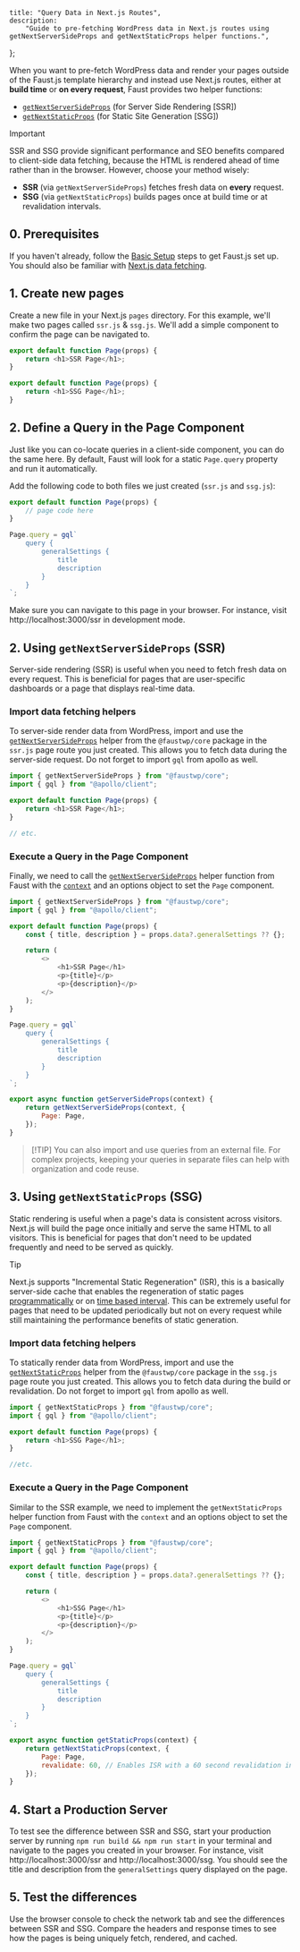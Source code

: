 	title: "Query Data in Next.js Routes",
	description:
		"Guide to pre-fetching WordPress data in Next.js routes using getNextServerSideProps and getNextStaticProps helper functions.",
};

When you want to pre-fetch WordPress data and render your pages outside of the Faust.js template hierarchy and instead use Next.js routes, either at **build time** or **on every request**, Faust provides two helper functions:

- [`getNextServerSideProps`](/docs/reference/get-next-server-side-props/) (for Server Side Rendering [SSR])
- [`getNextStaticProps`](/docs/reference/get-next-static-props/) (for Static Site Generation [SSG])

> [!IMPORTANT]
> SSR and SSG provide significant performance and SEO benefits compared to client-side data fetching, because the HTML is rendered ahead of time rather than in the browser. However, choose your method wisely:
>
> - **SSR** (via `getNextServerSideProps`) fetches fresh data on **every** request.
> - **SSG** (via `getNextStaticProps`) builds pages once at build time or at revalidation intervals.

## 0. Prerequisites

If you haven't already, follow the [Basic Setup](/docs/how-to/basic-setup/) steps to get Faust.js set up. You should also be familiar with [Next.js data fetching](https://nextjs.org/docs/pages/building-your-application/data-fetching).

## 1. Create new pages

Create a new file in your Next.js `pages` directory. For this example, we'll make two pages called `ssr.js` & `ssg.js`. We'll add a simple component to confirm the page can be navigated to.

```js title="pages/ssr.js"
export default function Page(props) {
	return <h1>SSR Page</h1>;
}
```

```js title="pages/ssg.js"
export default function Page(props) {
	return <h1>SSG Page</h1>;
}
```

## 2. Define a Query in the Page Component

Just like you can co-locate queries in a client-side component, you can do the same here. By default, Faust will look for a static `Page.query` property and run it automatically.

Add the following code to both files we just created (`ssr.js` and `ssg.js`):

```js {5-12}
export default function Page(props) {
	// page code here
}

Page.query = gql`
	query {
		generalSettings {
			title
			description
		}
	}
`;
```

Make sure you can navigate to this page in your browser. For instance, visit http://localhost:3000/ssr in development mode.

## 2. Using `getNextServerSideProps` (SSR)

Server-side rendering (SSR) is useful when you need to fetch fresh data on every request. This is beneficial for pages that are user-specific dashboards or a page that displays real-time data.

### Import data fetching helpers

To server-side render data from WordPress, import and use the [`getNextServerSideProps`](/docs/reference/get-next-server-side-props/) helper from the `@faustwp/core` package in the `ssr.js` page route you just created. This allows you to fetch data during the server-side request. Do not forget to import `gql` from apollo as well.

```js {1,2} title="pages/ssr.js"
import { getNextServerSideProps } from "@faustwp/core";
import { gql } from "@apollo/client";

export default function Page(props) {
	return <h1>SSR Page</h1>;
}

// etc.
```

### Execute a Query in the Page Component

Finally, we need to call the [`getNextServerSideProps`](/docs/reference/get-next-server-side-props/) helper function from Faust with the [`context`](https://nextjs.org/docs/pages/api-reference/functions/get-server-side-props#context-parameter) and an options object to set the `Page` component.

```js {25-29} title="pages/ssr.js"
import { getNextServerSideProps } from "@faustwp/core";
import { gql } from "@apollo/client";

export default function Page(props) {
	const { title, description } = props.data?.generalSettings ?? {};

	return (
		<>
			<h1>SSR Page</h1>
			<p>{title}</p>
			<p>{description}</p>
		</>
	);
}

Page.query = gql`
	query {
		generalSettings {
			title
			description
		}
	}
`;

export async function getServerSideProps(context) {
	return getNextServerSideProps(context, {
		Page: Page,
	});
}
```

> [!TIP] You can also import and use queries from an external file. For complex projects, keeping your queries in separate files can help with organization and code reuse.

## 3. Using `getNextStaticProps` (SSG)

Static rendering is useful when a page's data is consistent across visitors. Next.js will build the page once initially and serve the same HTML to all visitors. This is beneficial for pages that don't need to be updated frequently and need to be served as quickly.

> [!TIP]
> Next.js supports "Incremental Static Regeneration" (ISR), this is a basically server-side cache that enables the regeneration of static pages [programmatically](https://nextjs.org/docs/pages/building-your-application/data-fetching/incremental-static-regeneration#on-demand-validation-with-resrevalidate) or on [time based interval](https://nextjs.org/docs/pages/building-your-application/data-fetching/incremental-static-regeneration). This can be extremely useful for pages that need to be updated periodically but not on every request while still maintaining the performance benefits of static generation.

### Import data fetching helpers

To statically render data from WordPress, import and use the [`getNextStaticProps`](/docs/reference/get-next-static-props/) helper from the `@faustwp/core` package in the `ssg.js` page route you just created. This allows you to fetch data during the build or revalidation. Do not forget to import `gql` from apollo as well.

```js {1,2} title="pages/ssr.js"
import { getNextStaticProps } from "@faustwp/core";
import { gql } from "@apollo/client";

export default function Page(props) {
	return <h1>SSG Page</h1>;
}

//etc.
```

### Execute a Query in the Page Component

Similar to the SSR example, we need to implement the `getNextStaticProps` helper function from Faust with the `context` and an options object to set the `Page` component.

```js {25-30} title="pages/ssg.js"
import { getNextStaticProps } from "@faustwp/core";
import { gql } from "@apollo/client";

export default function Page(props) {
	const { title, description } = props.data?.generalSettings ?? {};

	return (
		<>
			<h1>SSG Page</h1>
			<p>{title}</p>
			<p>{description}</p>
		</>
	);
}

Page.query = gql`
	query {
		generalSettings {
			title
			description
		}
	}
`;

export async function getStaticProps(context) {
	return getNextStaticProps(context, {
		Page: Page,
		revalidate: 60, // Enables ISR with a 60 second revalidation interval
	});
}
```

## 4. Start a Production Server

To test see the difference between SSR and SSG, start your production server by running `npm run build && npm run start` in your terminal and navigate to the pages you created in your browser. For instance, visit http://localhost:3000/ssr and http://localhost:3000/ssg. You should see the title and description from the `generalSettings` query displayed on the page.

## 5. Test the differences

Use the browser console to check the network tab and see the differences between SSR and SSG. Compare the headers and response times to see how the pages is being uniquely fetch, rendered, and cached.
